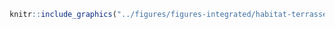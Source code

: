 <!-- #### Habitats - Terrasse fluviale {-} -->


<!-- -------------------------------------------------- -->

```r
knitr::include_graphics("../figures/figures-integrated/habitat-terrasse_fluviale.png")
```

<br>
